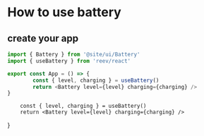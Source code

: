 # How to use battery

## create your app

```ts
import { Battery } from '@site/ui/Battery'
import { useBattery } from 'reev/react'

export const App = () => {
        const { level, charging } = useBattery()
        return <Battery level={level} charging={charging} />
}
```


        const { level, charging } = useBattery()
        return <Battery level={level} charging={charging} />
}

<App />
